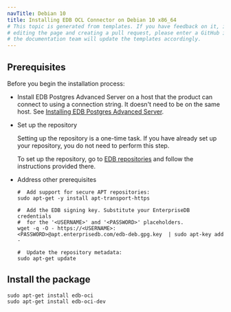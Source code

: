 ```yaml
---
navTitle: Debian 10
title: Installing EDB OCL Connector on Debian 10 x86_64
# This topic is generated from templates. If you have feedback on it, instead of
# editing the page and creating a pull request, please enter a GitHub issue and
# the documentation team will update the templates accordingly.
---
```


## Prerequisites

Before you begin the installation process:

- Install EDB Postgres Advanced Server on a host that the product can connect to using a connection string. It doesn't need to be on the same host. See [Installing EDB Postgres Advanced Server](/epas/latest/epas_inst_linux).

- Set up the repository

  Setting up the repository is a one-time task. If you have already set up your repository, you do not need to perform this step.

  To set up the repository, go to [EDB repositories](https://www.enterprisedb.com/repos-downloads) and follow the instructions provided there.

- Address other prerequisites

  ```shell
  #  Add support for secure APT repositories:
  sudo apt-get -y install apt-transport-https

  #  Add the EDB signing key. Substitute your EnterpriseDB credentials
  #  for the '<USERNAME>' and '<PASSWORD>' placeholders.
  wget -q -O - https://<USERNAME>:<PASSWORD>@apt.enterprisedb.com/edb-deb.gpg.key  | sudo apt-key add -

  #  Update the repository metadata:
  sudo apt-get update
  ```

## Install the package

```shell
sudo apt-get install edb-oci
sudo apt-get install edb-oci-dev
```
